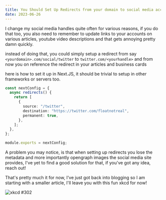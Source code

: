 ```yaml
---
title: You Should Set Up Redirects from your domain to social media accounts
date: 2023-06-26
---
```


I change my social media handles quite often for various reasons, if you do that too, you also need to remember to update links to your accounts on various articles, youtube video descriptions and that gets annoying pretty damn quickly.

instead of doing that, you could simply setup a redirect from say `<yourdomain>.com/social/twitter` to `twitter.com/<yourhandle>` and from now you on reference the redirect in your articles and business cards

here is how to set it up in Next.JS, it should be trivial to setup in other frameworks or servers too.

```ts title="next.config.js"
const nextConfig = {
  async redirects() {
    return [
      {
        source: "/twitter",
        destination: "https://twitter.com/floatnotreal",
        permanent: true,
      },
    ];
  },
};

module.exports = nextConfig;
```

A problem you may notice, is that when setting up redirects you lose the metadata and more importantly opengraph images the social media site provides, I've yet to find a good solution for that, if you've got any idea, reach out!

That's pretty much it for now, I've just got back into blogging so I am starting with a smaller article, I'll leave you with this fun xkcd for now!

<Img src="/names.png" alt="xkcd #302" caption="xkcd #302" />

